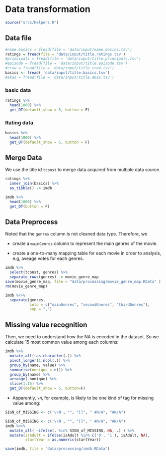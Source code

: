 # Data transformation

```r
source("srcs/helpers.R")
```

## Data file

```r
#name.basics = fread(file = 'data/input/name.basics.tsv')
ratings = fread(file = 'data/input/title.ratings.tsv')
#principals = fread(file = 'data/input/title.principals.tsv')
#episode = fread(file = 'data/input/title.episode.tsv')
#crew = fread(file = 'data/input/title.crew.tsv')
basics <- fread( 'data/input/title.basics.tsv')
#akas = fread(file = 'data/input/title.akas.tsv')
```

### basic data

```r
ratings %>%
  head(1000) %>%
  get_DT(default_show = 5, button = F)
```

### Rating data

```r
basics %>%
  head(1000) %>%
  get_DT(default_show = 5, button = F)
```

## Merge Data

We use the title id `tconst` to merge data acquired from multiple data source.

```r
ratings %>% 
  inner_join(basics) %>%
  as_tibble() -> imdb

imdb %>% 
  head(1000) %>%
  get_DT(button = F)
```


## Data Preprocess

Noted that the `genres` column is not cleaned data type. Therefore, we

- create a `mainGenres` column to represent the main genres of the movie.

- create a one-to-many mapping table for each movie in order to analysis, e.g, aveage votes for each genres.


```r
imdb %>% 
  select(tconst, genres) %>%
  separate_rows(genres) -> movie_genre_map
save(movie_genre_map, file = "data/processing/movie_genre_map.RData" )
rm(movie_genre_map)
```

```r
imdb %<>%
  separate(genres, 
           into = c("mainGenres", "secondGneres", "thirdGenres"),
           sep = ",")

```

## Missing value recognition

Then, we need to understand how the NA is encoded in the dataset. So we calculate 15 most common value among each columns:

```r
imdb %>%
  mutate_all(~as.character(.)) %>%
  pivot_longer(1:ncol(.)) %>%
  group_by(name, value) %>%
  summarise(nunique = n()) %>%
  group_by(name) %>%
  arrange(-nunique) %>%
  slice(1:15) %>%
  get_DT(default_show = 5, button=F)
```

- Apparently, `\N`, for example, is likely to be one kind of tag for missing value among:

```r
SIGN_of_MISSING <- c('\\N', "", "[]", "	#N/A", "#N/A")
```

```r
SIGN_of_MISSING <- c('\\N', "", "[]", "	#N/A", "#N/A")
imdb %<>%
  mutate_all( ~ifelse(. %in% SIGN_of_MISSING, NA, .) ) %>%
  mutate(isAdult = ifelse(isAdult %in% c('0', '1'), isAdult, NA),
         startYear = as.numeric(startYear))
```


```r
save(imdb, file = "data/processing/imdb.RData")
```

